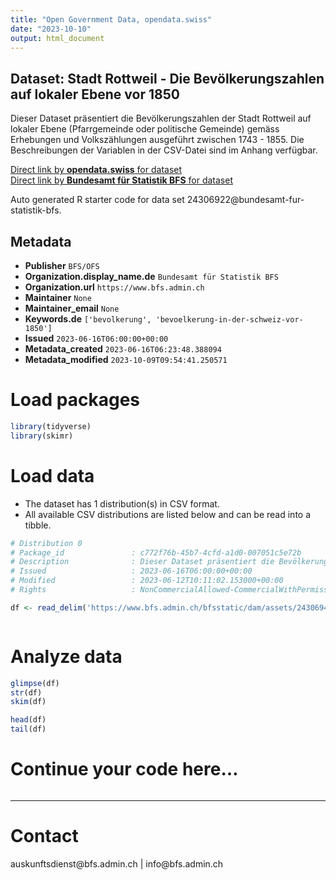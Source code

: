 ```yaml
---
title: "Open Government Data, opendata.swiss"
date: "2023-10-10"
output: html_document
---
```


## Dataset: Stadt Rottweil - Die Bevölkerungszahlen auf lokaler Ebene vor 1850

Dieser Dataset präsentiert die Bevölkerungszahlen der Stadt Rottweil auf lokaler Ebene (Pfarrgemeinde oder politische Gemeinde) gemäss Erhebungen und Volkszählungen ausgeführt zwischen 1743 - 1855. Die Beschreibungen der Variablen in der CSV-Datei sind im Anhang verfügbar.

[Direct link by **opendata.swiss** for dataset](https://opendata.swiss/de/dataset/stadt-rottweil-die-bevolkerungszahlen-auf-lokaler-ebene-vor-1850)<br>
[Direct link by **Bundesamt für Statistik BFS** for dataset](https://www.bfs.admin.ch/asset/de/ts-x-01-2223-RW)

Auto generated R starter code for data set 24306922@bundesamt-fur-statistik-bfs.

## Metadata

- **Publisher** `BFS/OFS`
- **Organization.display_name.de** `Bundesamt für Statistik BFS`
- **Organization.url** `https://www.bfs.admin.ch`
- **Maintainer** `None`
- **Maintainer_email** `None`
- **Keywords.de** `['bevolkerung', 'bevoelkerung-in-der-schweiz-vor-1850']`
- **Issued** `2023-06-16T06:00:00+00:00`
- **Metadata_created** `2023-06-16T06:23:48.388094`
- **Metadata_modified** `2023-10-09T09:54:41.250571`


# Load packages

```r

library(tidyverse)
library(skimr)

```

# Load data

-   The dataset has 1 distribution(s) in CSV format.
-   All available CSV distributions are listed below and can be read into a tibble.

```r

# Distribution 0
# Package_id               : c772f76b-45b7-4cfd-a1d0-007051c5e72b
# Description              : Dieser Dataset präsentiert die Bevölkerungszahlen der Stadt Rottweil auf lokaler Ebene (Pfarrgemeinde oder politische Gemeinde) gemäss Erhebungen und Volkszählungen ausgeführt zwischen 1743 - 1855. Die Beschreibungen der Variablen in der CSV-Datei sind im Anhang verfügbar.
# Issued                   : 2023-06-16T06:00:00+00:00
# Modified                 : 2023-06-12T10:11:02.153000+00:00
# Rights                   : NonCommercialAllowed-CommercialWithPermission-ReferenceRequired

df <- read_delim('https://www.bfs.admin.ch/bfsstatic/dam/assets/24306949/master')



```

# Analyze data

```r

glimpse(df)
str(df)
skim(df)

head(df)
tail(df)

```

# Continue your code here...

```r

```

------------------------------------------------------------------------

# Contact

auskunftsdienst@bfs.admin.ch | info@bfs.admin.ch
